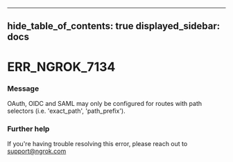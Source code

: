 

---
hide_table_of_contents: true
displayed_sidebar: docs
---


# ERR_NGROK_7134

### Message
OAuth, OIDC and SAML may only be configured for routes with path selectors (i.e. 'exact_path', 'path_prefix').

<ErrorDetails error="err_ngrok_7134" />



### Further help
If you're having trouble resolving this error, please reach out to [support@ngrok.com](mailto:support@ngrok.com?subject=Help%20with%20ERR_NGROK_7134)

